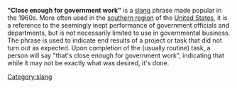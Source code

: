 '''"Close enough for government work"''' is a [[slang]] phrase made popular in the 1960s.  More often used in the [[Southern United States|southern region]] of the [[United States]], it is a reference to the seemingly inept performance of government officials and departments, but is not necessarily limited to use in governmental business.  The phrase is used to indicate end results of a project or task that did not turn out as expected.   Upon completion of the (usually routine) task, a person will say "that's close enough for government work", indicating that while it may not be exactly what was desired, it's done.

[[Category:slang]]